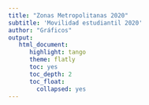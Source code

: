 ```yaml
---
title: "Zonas Metropolitanas 2020"
subtitle: 'Movilidad estudiantil 2020'
author: "Gráficos"
output:
   html_document:
      highlight: tango
      theme: flatly
      toc: yes
      toc_depth: 2
      toc_float:
        collapsed: yes
---
```


